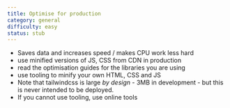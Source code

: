 ```yaml
---
title: Optimise for production
category: general
difficulty: easy
status: stub
---
```


- Saves data and increases speed / makes CPU work less hard
- use minified versions of JS, CSS from CDN in production
- read the optimisation guides for the libraries you are using
- use tooling to minify your own HTML, CSS and JS
- Note that tailwindcss is large _by design_ - 3MB in development - but this is never intended to be deployed.
- If you cannot use tooling, use online tools
